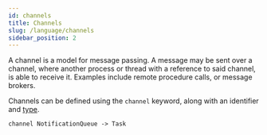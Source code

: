 ```yaml
---
id: channels
title: Channels
slug: /language/channels
sidebar_position: 2
---
```


A channel is a model for message passing. A message may be sent over a channel, where another process or thread with a
reference to said channel, is able to receive it. Examples include remote procedure calls, or message brokers.

Channels can be defined using the `channel` keyword, along with an identifier and [type](types).

[//]: # (&#40;../language#identifiers&#41;)
```wirespec
channel NotificationQueue -> Task
```
